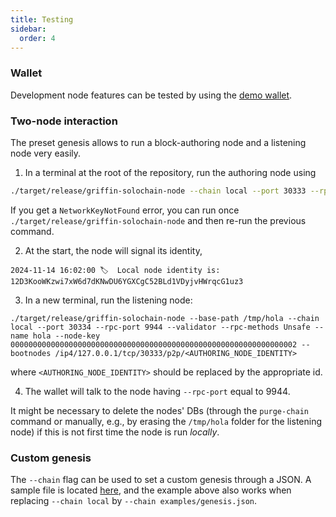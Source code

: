 ```yaml
---
title: Testing
sidebar:
  order: 4
---
```


### Wallet

Development node features can be tested by using the [demo wallet](https://github.com/txpipe/griffin/tree/main/wallet#demo-utxo-wallet).

### Two-node interaction

The preset genesis allows to run a block-authoring node and a listening node very easily.

1. In a terminal at the root of the repository, run the authoring node using

  ```bash
  ./target/release/griffin-solochain-node --chain local --port 30333 --rpc-port 9945 --rpc-methods Unsafe --alice
  ```

If you get a `NetworkKeyNotFound` error, you can run once `./target/release/griffin-solochain-node` and then re-run the previous command.

2. At the start, the node will signal its identity,

  ```
  2024-11-14 16:02:00 🏷  Local node identity is: 12D3KooWKzwi7xW6d7dKNwDU6YGXCgC52BLd1VDyjvHWrqcG1uz3
  ```
3. In a new terminal, run the listening node:

  ```
  ./target/release/griffin-solochain-node --base-path /tmp/hola --chain local --port 30334 --rpc-port 9944 --validator --rpc-methods Unsafe --name hola --node-key 0000000000000000000000000000000000000000000000000000000000000002 --bootnodes /ip4/127.0.0.1/tcp/30333/p2p/<AUTHORING_NODE_IDENTITY>
  ```
  
  where `<AUTHORING_NODE_IDENTITY>` should be replaced by the appropriate id.

4. The wallet will talk to the node having `--rpc-port` equal to 9944.

It might be necessary to delete the nodes' DBs (through the `purge-chain` command or manually, e.g., by erasing the `/tmp/hola` folder for the listening node) if this is not first time the node is run *locally*.

### Custom genesis

The `--chain` flag can be used to set a custom genesis through a JSON. A sample file is located [here](https://github.com/txpipe/griffin/blob/main/examples/genesis.json), and the example above also works when replacing `--chain local` by `--chain examples/genesis.json`.
